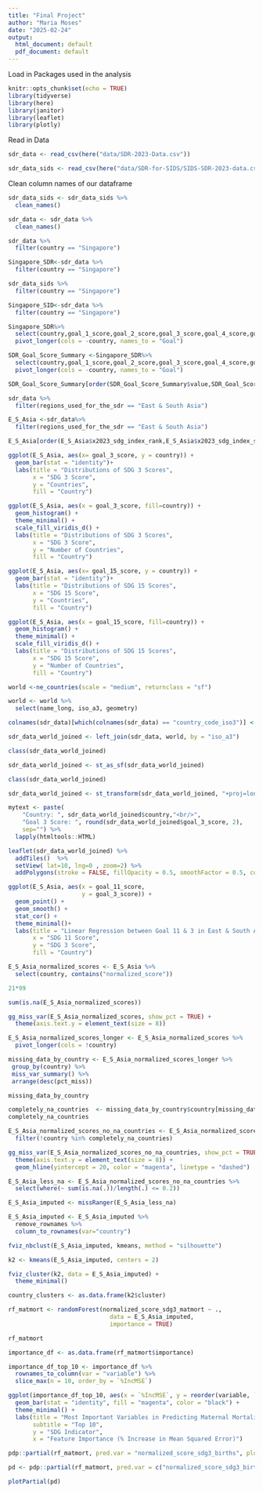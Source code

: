 ```yaml
---
title: "Final Project"
author: "Maria Moses"
date: "2025-02-24"
output:
  html_document: default
  pdf_document: default
---
```



Load in Packages used in the analysis

```r
knitr::opts_chunk$set(echo = TRUE)
library(tidyverse)
library(here)
library(janitor)
library(leaflet)
library(plotly)
```


Read in Data

```r
sdr_data <- read_csv(here("data/SDR-2023-Data.csv"))
```


```r
sdr_data_sids <- read_csv(here("data/SDR-for-SIDS/SIDS-SDR-2023-data.csv"))
```
Clean column names of our dataframe

```r
sdr_data_sids <- sdr_data_sids %>%
  clean_names()
```

```r
sdr_data <- sdr_data %>%
  clean_names()
```

```r
sdr_data %>%
  filter(country == "Singapore")
```
```r
Singapore_SDR<-sdr_data %>%
  filter(country == "Singapore")
```
```r
sdr_data_sids %>%
  filter(country == "Singapore")
```
```r
Singapore_SID<-sdr_data %>%
  filter(country == "Singapore")
```
```r
Singapore_SDR%>%
  select(country,goal_1_score,goal_2_score,goal_3_score,goal_4_score,goal_5_score,goal_6_score,goal_7_score,goal_8_score,goal_10_score,goal_11_score,goal_12_score,goal_13_score,goal_14_score,goal_15_score,goal_16_score,goal_17_score)%>%
  pivot_longer(cols = -country, names_to = "Goal")
```
```r
SDR_Goal_Score_Summary <-Singapore_SDR%>%
  select(country,goal_1_score,goal_2_score,goal_3_score,goal_4_score,goal_5_score,goal_6_score,goal_7_score,goal_8_score,goal_10_score,goal_11_score,goal_12_score,goal_13_score,goal_14_score,goal_15_score,goal_16_score,goal_17_score)%>%
  pivot_longer(cols = -country, names_to = "Goal")
```

```r
SDR_Goal_Score_Summary[order(SDR_Goal_Score_Summary$value,SDR_Goal_Score_Summary$Goal),]
```
```r
sdr_data %>% 
  filter(regions_used_for_the_sdr == "East & South Asia")
```
```r
E_S_Asia <-sdr_data%>%
  filter(regions_used_for_the_sdr == "East & South Asia")
```

```r
E_S_Asia[order(E_S_Asia$x2023_sdg_index_rank,E_S_Asia$x2023_sdg_index_score),]
```
```r
ggplot(E_S_Asia, aes(x= goal_3_score, y = country)) +
  geom_bar(stat = "identity")+
  labs(title = "Distributions of SDG 3 Scores",
       x = "SDG 3 Score",
       y = "Countries",
       fill = "Country")
```

```r
ggplot(E_S_Asia, aes(x = goal_3_score, fill=country)) +
  geom_histogram() +
  theme_minimal() +
  scale_fill_viridis_d() +
  labs(title = "Distributions of SDG 3 Scores",
       x = "SDG 3 Score",
       y = "Number of Countries",
       fill = "Country")
```

```r
ggplot(E_S_Asia, aes(x= goal_15_score, y = country)) +
  geom_bar(stat = "identity")+
  labs(title = "Distributions of SDG 15 Scores",
       x = "SDG 15 Score",
       y = "Countries",
       fill = "Country")
```
```r
ggplot(E_S_Asia, aes(x = goal_15_score, fill=country)) +
  geom_histogram() +
  theme_minimal() +
  scale_fill_viridis_d() +
  labs(title = "Distributions of SDG 15 Scores",
       x = "SDG 15 Score",
       y = "Number of Countries",
       fill = "Country")
```
```r
world <-ne_countries(scale = "medium", returnclass = "sf")
```

```r
world <- world %>% 
  select(name_long, iso_a3, geometry)
```
```r
colnames(sdr_data)[which(colnames(sdr_data) == "country_code_iso3")] <- "iso_a3"
```

```r
sdr_data_world_joined <- left_join(sdr_data, world, by = "iso_a3")
```
```r
class(sdr_data_world_joined)
```
```r
sdr_data_world_joined <- st_as_sf(sdr_data_world_joined)
```
```r
class(sdr_data_world_joined)
```
```r
sdr_data_world_joined <- st_transform(sdr_data_world_joined, "+proj=longlat +datum=WGS84")
```

```r
mytext <- paste(
    "Country: ", sdr_data_world_joined$country,"<br/>", 
    "Goal 3 Score: ", round(sdr_data_world_joined$goal_3_score, 2), 
    sep="") %>%
  lapply(htmltools::HTML)

leaflet(sdr_data_world_joined) %>% 
  addTiles()  %>% 
  setView( lat=10, lng=0 , zoom=2) %>%
  addPolygons(stroke = FALSE, fillOpacity = 0.5, smoothFactor = 0.5, color = ~colorQuantile("YlOrRd", goal_3_score)(goal_3_score), label = mytext)
```

```r
ggplot(E_S_Asia, aes(x = goal_11_score, 
                     y = goal_3_score)) +
  geom_point() +
  geom_smooth() +
  stat_cor() +
  theme_minimal()+
  labs(title = "Linear Regression between Goal 11 & 3 in East & South Asia",
       x = "SDG 11 Score",
       y = "SDG 3 Score",
       fill = "Country")
```
```r
E_S_Asia_normalized_scores <- E_S_Asia %>% 
  select(country, contains("normalized_score"))
```

```r
21*99
```
```r
sum(is.na(E_S_Asia_normalized_scores))
```
```r
gg_miss_var(E_S_Asia_normalized_scores, show_pct = TRUE) +
  theme(axis.text.y = element_text(size = 8)) 
```
```r
E_S_Asia_normalized_scores_longer <- E_S_Asia_normalized_scores %>% 
  pivot_longer(cols = !country)
```
```r
missing_data_by_country <- E_S_Asia_normalized_scores_longer %>%
 group_by(country) %>%
 miss_var_summary() %>% 
 arrange(desc(pct_miss))

missing_data_by_country
```
```r
completely_na_countries  <- missing_data_by_country$country[missing_data_by_country$pct_miss == 100]
completely_na_countries
```
```r
E_S_Asia_normalized_scores_no_na_countries <- E_S_Asia_normalized_scores %>% 
  filter(!country %in% completely_na_countries)
```
```r
gg_miss_var(E_S_Asia_normalized_scores_no_na_countries, show_pct = TRUE) +
  theme(axis.text.y = element_text(size = 8)) +
  geom_hline(yintercept = 20, color = "magenta", linetype = "dashed")

```
```r
E_S_Asia_less_na <- E_S_Asia_normalized_scores_no_na_countries %>%
  select(where(~ sum(is.na(.))/length(.) <= 0.2))
```

```r
E_S_Asia_imputed <- missRanger(E_S_Asia_less_na)
```
```r
E_S_Asia_imputed <- E_S_Asia_imputed %>%
  remove_rownames %>%
  column_to_rownames(var="country")
```

```r
fviz_nbclust(E_S_Asia_imputed, kmeans, method = "silhouette")
```
```r
k2 <- kmeans(E_S_Asia_imputed, centers = 2)
```
```r
fviz_cluster(k2, data = E_S_Asia_imputed) +
  theme_minimal()
```
```r
country_clusters <- as.data.frame(k2$cluster)
```
```r
rf_matmort <- randomForest(normalized_score_sdg3_matmort ~ .,
                             data = E_S_Asia_imputed,
                             importance = TRUE)
```
```r
rf_matmort
```

```r
importance_df <- as.data.frame(rf_matmort$importance)
```
```r
importance_df_top_10 <- importance_df %>%
  rownames_to_column(var = "variable") %>%
  slice_max(n = 10, order_by = `%IncMSE`)
```
```r
ggplot(importance_df_top_10, aes(x = `%IncMSE`, y = reorder(variable, `%IncMSE`))) +
  geom_bar(stat = "identity", fill = "magenta", color = "black") +
  theme_minimal() +
  labs(title = "Most Important Variables in Predicting Maternal Mortality",
       subtitle = "Top 10",
       y = "SDG Indicator",
       x = "Feature Importance (% Increase in Mean Squared Error)")
```
```r
pdp::partial(rf_matmort, pred.var = "normalized_score_sdg3_births", plot = TRUE)
```
```r
pd <- pdp::partial(rf_matmort, pred.var = c("normalized_score_sdg3_births", "normalized_score_sdg12_ewaste"))
```
```r
plotPartial(pd)
```
